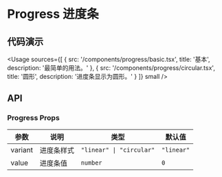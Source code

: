 
# Progress 进度条

## 代码演示

<Usage
  sources={[
    {
      src: '/components/progress/basic.tsx',
      title: '基本',
      description: '最简单的用法。'
    },
    {
      src: '/components/progress/circular.tsx',
      title: '圆形',
      description: '进度条显示为圆形。'
    }
  ]}
  small
/>

## API

### Progress Props

| 参数    | 说明       | 类型                     | 默认值     |
| ------- | ---------- | ------------------------ | ---------- |
| variant | 进度条样式 | `"linear" \| "circular"` | `"linear"` |
| value   | 进度条值   | `number`                 | `0`        |
